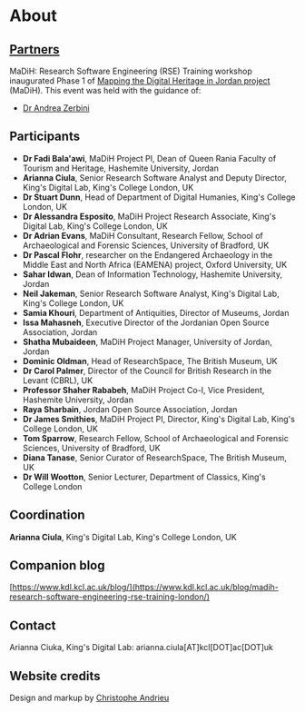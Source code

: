 # About

## [Partners](https://datacite.hypotheses.org/partners)

MaDiH: Research Software Engineering (RSE) Training workshop inaugurated Phase 1 of
[Mapping the Digital Heritage in Jordan project](https://gtr.ukri.org/projects?ref=AH%2FS011722%2F1) (MaDiH). 
This event was held with the guidance of:

- [Dr Andrea Zerbini](https://eamena.arch.ox.ac.uk/team/dr-andrea-zerbini/)

## Participants

- **Dr Fadi Bala'awi**, MaDiH Project PI, Dean of Queen Rania Faculty of Tourism and Heritage, Hashemite University, Jordan
- **Arianna Ciula**, Senior Research Software Analyst and Deputy Director, King's Digital Lab, King's College London, UK
- **Dr Stuart Dunn**, Head of Department of Digital Humanies, King's College London, UK
- **Dr Alessandra Esposito**, MaDiH Project Research Associate, King's Digital Lab, King's College London, UK
- **Dr Adrian Evans**, MaDiH Consultant, Research Fellow, School of Archaeological and Forensic Sciences, University of Bradford, UK
- **Dr Pascal Flohr**, researcher on the Endangered Archaeology in the Middle East and North Africa (EAMENA) project, Oxford University, UK
- **Sahar Idwan**, Dean of Information Technology, Hashemite University, Jordan
- **Neil Jakeman**, Senior Research Software Analyst, King's Digital Lab, King's College London, UK
- **Samia Khouri**, Department of Antiquities, Director of Museums, Jordan
- **Issa Mahasneh**, Executive Director of the Jordanian Open Source Association, Jordan
- **Shatha Mubaideen**, MaDiH Project Manager, University of Jordan, Jordan
- **Dominic Oldman**, Head of ResearchSpace, The British Museum, UK
- **Dr Carol Palmer**, Director of the Council for British Research in the Levant (CBRL), UK
- **Professor Shaher Rababeh**, MaDiH Project Co-I, Vice President, Hashemite University, Jordan
- **Raya Sharbain**, Jordan Open Source Association, Jordan
- **Dr James Smithies**, MaDiH Project PI, Director, King's Digital Lab, King's College London, UK
- **Tom Sparrow**, Research Fellow, School of Archaeological and Forensic Sciences, University of Bradford, UK
- **Diana Tanase**, Senior Curator of ResearchSpace, The British Museum, UK
- **Dr Will Wootton**, Senior Lecturer, Department of Classics, King's College London



## Coordination

**Arianna Ciula**, King's Digital Lab, King's College London, UK


## Companion blog

[https://www.kdl.kcl.ac.uk/blog/](https://www.kdl.kcl.ac.uk/blog/madih-research-software-engineering-rse-training-london/)

## Contact

Arianna Ciuka, King's Digital Lab: arianna.ciula[AT]kcl[DOT]ac[DOT]uk

## Website credits

Design and markup by [Christophe Andrieu](http://www.stpo.fr)
